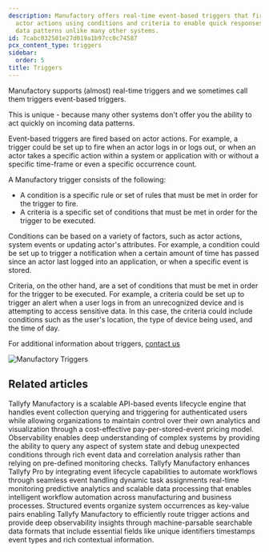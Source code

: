 ```yaml
---
description: Manufactory offers real-time event-based triggers that fire based on
  actor actions using conditions and criteria to enable quick responses to incoming
  data patterns unlike many other systems.
id: 7cabc032581e27d019a1b97cc0c74587
pcx_content_type: triggers
sidebar:
  order: 5
title: Triggers
---
```


Manufactory supports (almost) real-time triggers and we sometimes call them triggers event-based triggers.

This is unique - because many other systems don't offer you the ability to act quickly on incoming data patterns.

Event-based triggers are fired based on actor actions. For example, a trigger could be set up to fire when an actor logs in or logs out, or when an actor takes a specific action within a system or application with or without a specific time-frame or even a specific occurrence count.

A Manufactory trigger consists of the following:

- A condition is a specific rule or set of rules that must be met in order for the trigger to fire.
- A criteria is a specific set of conditions that must be met in order for the trigger to be executed.

Conditions can be based on a variety of factors, such as actor actions, system events or updating actor's attributes. For example, a condition could be set up to trigger a notification when a certain amount of time has passed since an actor last logged into an application, or when a specific event is stored.

Criteria, on the other hand, are a set of conditions that must be met in order for the trigger to be executed. For example, a criteria could be set up to trigger an alert when a user logs in from an unrecognized device and is attempting to access sensitive data. In this case, the criteria could include conditions such as the user's location, the type of device being used, and the time of day.

For additional information about triggers, <a href="https://tallyfy.com/amit/">contact us</a>

![Manufactory Triggers](https://screenshots.tallyfy.com/manufactory-triggers.png)


## Related articles
<CardGrid>
<LinkTitleCard header="<b>Overview</b>" href="/products/manufactory/" > Tallyfy Manufactory is a scalable API-based events lifecycle engine that handles event collection querying and triggering for authenticated users while allowing organizations to maintain control over their own analytics and visualization through a cost-effective pay-per-stored-event pricing model. </LinkTitleCard>
<LinkTitleCard header="<b>Best Practices > What is observability?</b>" href="/products/manufactory/best-practices/what-is-observability/" > Observability enables deep understanding of complex systems by providing the ability to query any aspect of system state and debug unexpected conditions through rich event data and correlation analysis rather than relying on pre-defined monitoring checks. </LinkTitleCard>
<LinkTitleCard header="<b>Manufactory > Use cases and internal use with Tallyfy Pro</b>" href="/products/manufactory/use-cases/" > Tallyfy Manufactory enhances Tallyfy Pro by integrating event lifecycle capabilities to automate workflows through seamless event handling dynamic task assignments real-time monitoring predictive analytics and scalable data processing that enables intelligent workflow automation across manufacturing and business processes. </LinkTitleCard>
<LinkTitleCard header="<b>Best Practices > Understanding structured events</b>" href="/products/manufactory/best-practices/understanding-structured-events/" > Structured events organize system occurrences as key-value pairs enabling Tallyfy Manufactory to efficiently route trigger actions and provide deep observability insights through machine-parsable searchable data formats that include essential fields like unique identifiers timestamps event types and rich contextual information. </LinkTitleCard>
</CardGrid>